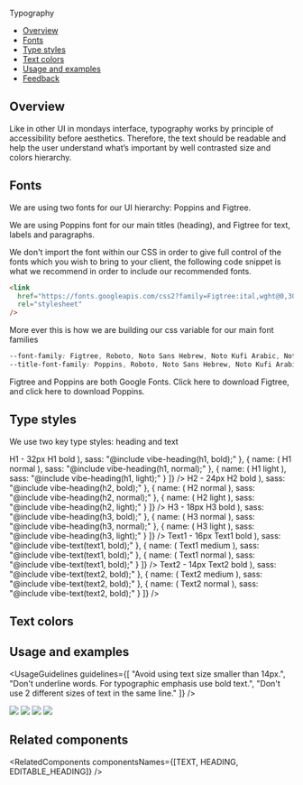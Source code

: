 
<Meta title="Foundations/Typography" />

<ComponentName withFoundationBackground>Typography</ComponentName>

- [Overview](#overview)
- [Fonts](#fonts)
- [Type styles](#type-styles)
- [Text colors](#text-colors)
- [Usage and examples](#usage-and-examples)
- [Feedback](#feedback)

## Overview

Like in other UI in mondays interface, typography works by principle of accessibility before aesthetics.
Therefore, the text should be readable and help the user understand what’s important by well contrasted size and colors hierarchy.

## Fonts

We are using two fonts for our UI hierarchy: Poppins and Figtree.

We are using Poppins font for our main titles (heading), and Figtree for text, labels and paragraphs.

We don't import the font within our CSS in order to give full control of the fonts which you wish to bring to your client, the following code snippet is what we recommend in order to include our recommended fonts.

```html
<link
  href="https://fonts.googleapis.com/css2?family=Figtree:ital,wght@0,300;0,400;0,500;0,600;0,700;0,800;0,900;1,300;1,400;1,500;1,600;1,700;1,800;1,900&family=Poppins:ital,wght@0,100;0,200;0,300;0,400;0,500;0,600;0,700;0,800;0,900;1,100;1,200;1,300;1,400;1,500;1,600;1,700;1,800;1,900&display=swap"
  rel="stylesheet"
/>
```

More ever this is how we are building our css variable for our main font families

```css
--font-family: Figtree, Roboto, Noto Sans Hebrew, Noto Kufi Arabic, Noto Sans JP, sans-serif;
--title-font-family: Poppins, Roboto, Noto Sans Hebrew, Noto Kufi Arabic, Noto Sans JP, sans-serif;
```

<Tip title="How to use the fonts?">
  Figtree and Poppins are both Google Fonts. Click
  <Link size={Link.sizes.SMALL} href="https://fonts.google.com/specimen/Figtree">
    here
  </Link>
  to download Figtree, and click
  <Link size={Link.sizes.SMALL} href="https://fonts.google.com/specimen/Poppins">
    here
  </Link>
  to download Poppins.
</Tip>

## Type styles

We use two key type styles: heading and text

<Frame>
  <Text type={Text.types.TEXT1} weight={Text.weights.BOLD}>
    H1 - 32px
  </Text>
  <ExamplesTable
    data={[
      {
        name: (
          <Heading type={Heading.types.H1} weight={Heading.weights.BOLD}>
            H1 bold
          </Heading>
        ),
        sass: "@include vibe-heading(h1, bold);"
      },
      {
        name: (
          <Heading type={Heading.types.H1} weight={Heading.weights.NORMAL}>
            H1 normal
          </Heading>
        ),
        sass: "@include vibe-heading(h1, normal);"
      },
      {
        name: (
          <Heading type={Heading.types.H1} weight={Heading.weights.LIGHT}>
            H1 light
          </Heading>
        ),
        sass: "@include vibe-heading(h1, light);"
      }
    ]}
  />

<Text type={Text.types.TEXT1} weight={Text.weights.BOLD}>
  H2 - 24px
</Text>
<ExamplesTable
  data={[
    {
      name: (
        <Heading type={Heading.types.H2} weight={Heading.weights.BOLD}>
          H2 bold
        </Heading>
      ),
      sass: "@include vibe-heading(h2, bold);"
    },
    {
      name: (
        <Heading type={Heading.types.H2} weight={Heading.weights.NORMAL}>
          H2 normal
        </Heading>
      ),
      sass: "@include vibe-heading(h2, normal);"
    },
    {
      name: (
        <Heading type={Heading.types.H2} weight={Heading.weights.LIGHT}>
          H2 light
        </Heading>
      ),
      sass: "@include vibe-heading(h2, light);"
    }
  ]}
/>

<Text type={Text.types.TEXT1} weight={Text.weights.BOLD}>
  H3 - 18px
</Text>
<ExamplesTable
  data={[
    {
      name: (
        <Heading type={Heading.types.H3} weight={Heading.weights.BOLD}>
          H3 bold
        </Heading>
      ),
      sass: "@include vibe-heading(h3, bold);"
    },
    {
      name: (
        <Heading type={Heading.types.H3} weight={Heading.weights.NORMAL}>
          H3 normal
        </Heading>
      ),
      sass: "@include vibe-heading(h3, normal);"
    },
    {
      name: (
        <Heading type={Heading.types.H3} weight={Heading.weights.LIGHT}>
          H3 light
        </Heading>
      ),
      sass: "@include vibe-heading(h3, light);"
    }
  ]}
/>

<Text type={Text.types.TEXT1} weight={Text.weights.BOLD}>
  Text1 - 16px
</Text>
<ExamplesTable
  data={[
    {
      name: (
        <Text type={Text.types.TEXT1} weight={Text.weights.BOLD}>
          Text1 bold
        </Text>
      ),
      sass: "@include vibe-text(text1, bold);"
    },
    {
      name: (
        <Text type={Text.types.TEXT1} weight={Text.weights.MEDIUM}>
          Text1 medium
        </Text>
      ),
      sass: "@include vibe-text(text1, bold);"
    },
    {
      name: (
        <Text type={Text.types.TEXT1} weight={Text.weights.NORMAL}>
          Text1 normal
        </Text>
      ),
      sass: "@include vibe-text(text1, bold);"
    }
  ]}
/>

  <Text type={Text.types.TEXT1} weight={Text.weights.BOLD}>
    Text2 - 14px
  </Text>
  <ExamplesTable
    data={[
      {
        name: (
          <Text type={Text.types.TEXT2} weight={Text.weights.BOLD}>
            Text2 bold
          </Text>
        ),
        sass: "@include vibe-text(text2, bold);"
      },
      {
        name: (
          <Text type={Text.types.TEXT2} weight={Text.weights.MEDIUM}>
            Text2 medium
          </Text>
        ),
        sass: "@include vibe-text(text2, bold);"
      },
      {
        name: (
          <Text type={Text.types.TEXT2} weight={Text.weights.NORMAL}>
            Text2 normal
          </Text>
        ),
        sass: "@include vibe-text(text2, bold);"
      }
    ]}
  />
</Frame>

## Text colors

<TextColors />

## Usage and examples

<UsageGuidelines
  guidelines={[
    "Avoid using text size smaller than 14px.",
    "Don't underline words. For typographic emphasis use bold text.",
    "Don't use 2 different sizes of text in the same line."
  ]}
/>

<Frame className={styles.usageImageFrame}>
  <img src={typographyExample1} />
</Frame>

<Frame className={styles.usageImageFrame}>
  <img src={typographyExample2} className={styles.small} />
</Frame>

<Frame className={styles.usageImageFrame}>
  <img src={typographyExample3} />
</Frame>

<Frame className={styles.usageImageFrame}>
  <img src={typographyExample4} />
</Frame>

## Related components

<RelatedComponents componentsNames={[TEXT, HEADING, EDITABLE_HEADING]} />
